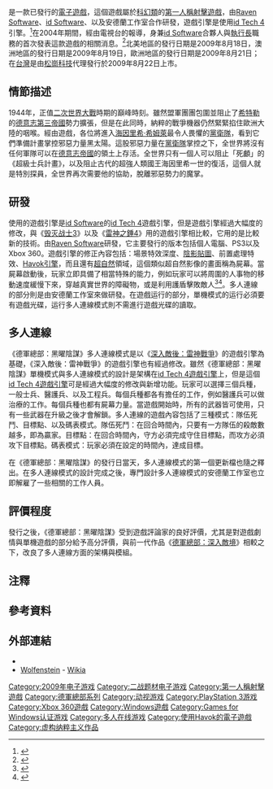 {{NoteTA
|T  = zh-cn:德军总部 (2009年游戏); zh-tw:德軍總部：黑曜陰謀;
|G1 = Games
|1  = 德軍總部：黑曜陰謀=>zh-cn:德军总部;
}}
{{Infobox VG
| title = 德軍總部：黑曜陰謀
| english = Wolfenstein
| image = File:Wolfenstein (2009 video game).jpg
| developer = [[Raven_Software|Raven Software]]<br />[[id_Software|id Software]]<br />{{translink|en|Pi Studios}}<br />安德蘭工作室{{efn|{{lang-en|Endrant Studios}}}}
| publisher = [[美国动视|美国动视]]
| series    = [[德軍總部系列|德軍總部系列]]
| engine    = [[id_Tech_4|id Tech 4]]（已大幅修改）
| composer  = 比尔·布朗<ref>{{cite web|url=http://pc.ign.com/articles/982/982013p1.html|title=Bill Brown to Produce Score for Wolfenstein|date=May 12, 2009|publisher=IGN|language=en|accessdate=2009-05-13|archive-date=2011-06-13|archive-url=https://web.archive.org/web/20110613182442/http://pc.ign.com/articles/982/982013p1.html|dead-url=no}}</ref>
| release   = {{vgrelease|NA|2009年8月18日<ref>http://www.joystiq.com/2009/07/14/activision-confirms-delay-of-wolfenstein-to-week-beginning-augu/</ref>|EU|2009年8月21日}}
| genre     = [[第一人称射击游戏|第一人称射击]]、[[恐怖游戏|生存恐怖]]、[[科幻|科幻]]
| modes     = [[单人游戏|单人]]、[[多人游戏|多人游戏]]
| platforms = [[Microsoft_Windows|Microsoft Windows]]、[[Xbox_360|Xbox 360]]、[[PlayStation_3|PlayStation 3]]
}}
{{Vgname|德軍總部：黑曜陰謀|tw=德軍總部：黑曜陰謀|cn=德军总部|en=Wolfenstein}}是一款已發行的[[電子遊戲|電子遊戲]]，這個遊戲屬於[[科幻小說|科幻類]]的[[第一人稱射擊遊戲|第一人稱射擊遊戲]]，由[[Raven_Software|Raven Software]]、[[id_Software|id Software]]、{{translink|en|Pi Studios}}以及安德蘭工作室{{efn|{{lang-en|Endrant Studios}}}}合作研發，遊戲引擎是使用[[id_Tech_4引擎|id Tech 4]]引擎。<ref>{{citeweb |author=id Software |title=Technology Licensing: Games using id Tech 4 |url=http://www.idsoftware.com/business/idtech4/ |deadurl=yes |archiveurl=https://web.archive.org/web/20071006110030/http://www.idsoftware.com/business/idtech4/ |archivedate=2007-10-06 }}</ref>在2004年期間，經由{{translink|en|TechTV}}電視台的報導，身兼[[id_Software|id Software]]合夥人與[[執行長|執行長]]職務的{{translink|en|Todd Hollenshead|陶德·荷蘭斯海}}{{efn|{{Lang-en|Todd Hollenshead}}}}首次發表這款遊戲的相關消息。<ref>{{citeweb |author=Eurogamer |title=Return To Castle Wolf 2 in development |url=http://www.eurogamer.net/article.php?article_id=56069 |accessdate=2009-08-14 |archive-date=2012-03-20 |archive-url=https://www.webcitation.org/66IwH8G2z?url=http://www.eurogamer.net/articles/news190704rtcw2 |dead-url=no }}</ref>北美地區的發行日期是2009年8月18日，澳洲地區的發行日期是2009年8月19日，歐洲地區的發行日期是2009年8月21日；在[[台灣|台灣]]是由[[松崗科技|松崗科技]]代理發行於2009年8月22日上市。

== 情節描述 ==
1944年，正值[[第二次世界大战|二次世界大戰]]時期的巔峰時刻。雖然盟軍團團包圍並阻止了[[希特勒|希特勒]]的[[納粹德國|德意志第三帝國]]勢力擴張，但是在此同時，納粹的戰爭機器仍然緊緊掐住歐洲大陸的咽喉。經由遊戲，各位將進入[[海因里希·希姆萊|海因里希·希姆萊]]最令人畏懼的[[黨衛隊|黨衛隊]]，看到它們準備計畫掌控邪惡力量黑太陽{{efn|{{lang-en|Black Sun}}}}。這股邪惡力量在[[黨衛隊|黨衛隊]]掌控之下，全世界將沒有任何軍隊可以在[[納粹德國|德意志帝國]]的領土上存活。全世界只有一個人可以阻止「死顱」{{efn|{{lang-en|Wilhelm "Deathshead" Strasse}}}}的《超級士兵計畫》，以及阻止古代的超強人類國王海因里希一世{{efn|{{lang-en|King Heinrich I}}}}的復活，這個人就是特別探員{{translink|en|William "B.J." Blazkowicz|威廉·布萊斯克維奇}}{{efn|{{lang-en|William "B.J." Blazkowicz}}}}，全世界再次需要他的協助，脫離邪惡勢力的魔掌。

== 研發 ==
使用的遊戲引擎是[[id_Software|id Software]]的[[id_Tech_4|id Tech 4]]遊戲引擎，但是遊戲引擎經過大幅度的修改，與《[[毁灭战士3|毁灭战士3]]》以及《[[雷神之錘4|雷神之錘4]]》用的遊戲引擎相比較，它用的是比較新的技術。由[[Raven_Software|Raven Software]]研發，它主要發行的版本包括個人電腦、PS3以及Xbox 360。遊戲引擎的修正內容包括：場景特效深度{{efn|{{lang-en|depth of field effects}}}}、[[陰影貼圖|陰影貼圖]]{{efn|{{lang-en|soft shadowing}}}}、前置處理特效{{efn|{{lang-en|post processing effects}}}}、[[Havok引擎|Havok引擎]]，而且還有[[超自然现象|超自然]]領域{{efn|{{lang-en|supernatural realm}}}}，這個類似超自然影像的畫面稱為屍幕{{efn|{{lang-en|The Veil}}}}。當屍幕{{efn|{{lang-en|The Veil}}}}啟動後，玩家立即具備了相當特殊的能力，例如玩家可以將周圍的人事物的移動速度緩慢下來{{efn|緩速空間}}，穿越真實世界的障礙物{{efn|屍幕視野}}，或是利用護盾擊敗敵人{{efn|屍幕護盾}}<ref>{{citeweb |author=IGN |title=Wolfenstein First Look |url=http://uk.ps3.ign.com/articles/895/895461p1.html |access-date=2009-08-14 |archive-date=2012-02-20 |archive-url=https://web.archive.org/web/20120220013405/http://uk.ps3.ign.com/articles/895/895461p1.html |dead-url=no }}</ref><ref>{{citeweb |author= Kikizo |title= id Software Interview - June 2009 |url= http://games.kikizo.com/features/id-software-interview-june09-p1.asp |accessdate= 2009-08-14 |archive-date= 2009-09-10 |archive-url= https://web.archive.org/web/20090910085846/http://games.kikizo.com/features/id-software-interview-june09-p1.asp |dead-url= no }}</ref>。多人連線的部分則是由安德蘭工作室{{efn|{{lang-en|Endrant Studios}}}}來做研發。在遊戲运行的部分，單機模式的运行必須要有遊戲光碟，运行多人連線模式則不需進行遊戲光碟的讀取。

== 多人連線 ==
《德軍總部：黑曜陰謀》多人連線模式是以《[[深入敵後：雷神戰爭|深入敵後：雷神戰爭]]》的遊戲引擎為基礎，《深入敵後：雷神戰爭》的遊戲引擎也有經過修改。雖然《德軍總部：黑曜陰謀》單機模式與多人連線模式的設計是架構在[[id_Tech_4引擎|id Tech 4遊戲引擎]]上，但是這個[[id_Tech_4引擎|id Tech 4遊戲引擎]]可是經過大幅度的修改與新增功能。玩家可以選擇三個兵種，一般士兵、醫護兵、以及工程兵。每個兵種都各有擔任的工作，例如醫護兵可以做治療的工作。每個兵種也都有屍幕力量。當遊戲開始時，所有的武器皆可使用，只有一些武器在升級之後才會解鎖{{efn|{{lang-en|Unlock}}}}。多人連線的遊戲內容包括了三種模式：隊伍死鬥{{efn|{{lang-en|Team Deathmatch}}}}、目標點{{efn|{{lang-en|Objective}}}}、以及碼表模式{{efn|{{lang-en|Stopwatch}}}}。隊伍死鬥{{efn|{{lang-en|Team Deathmatch}}}}：在回合時間內，只要有一方隊伍的殺敵數越多，即為贏家。目標點{{efn|{{lang-en|Objective}}}}：在回合時間內，守方必須完成守住目標點，而攻方必須攻下目標點。碼表模式{{efn|{{lang-en|Stopwatch}}}}：玩家必須在設定的時間內，達成目標。

在《德軍總部：黑曜陰謀》的發行日當天，多人連線模式的第一個更新檔也隨之釋出。在多人連線模式的設計完成之後，專門設計多人連線模式的安德蘭工作室{{efn|{{lang-en|Endrant Studios}}}}也立即解雇了一些相關的工作人員。

== 評價程度 ==
{{VG Reviews
|title =
|state =
|1UP =
|Atrip =
|CVG =
|Edge =
|EGM =
|EuroG =
|Fam =
|G4 =
|GameFan =
|GamePro =
|GRadar = 8/10<ref name = "GamesRadar review">{{cite web| title = Wolfenstein review Xbox 360 -GamesRadar.com| url = http://www.gamesradar.com/xbox360/wolfenstein/review/wolfenstein/a-2009081814012886230469/g-2008071611285462037| first = Matthew| last = Keast| publisher = GamesRadar| accessdate = 2009-08-19| archive-date = 2012-03-20| archive-url = https://www.webcitation.org/66IwQXokh?url=http://www.gamesradar.com/wolfenstein-13/| dead-url = no}}</ref>
|GSpy = 4/5<ref name="GameSpy review">{{cite web | url = http://ps3.gamespy.com/playstation-3/wolfenstein/1015076p1.html | title = Gamespy: The consensus: Wolfenstein review | first = Eric | last = Neigher | publisher = GameSpy | accessdate = 2009-08-19 | archive-date = 2012-03-20 | archive-url = https://www.webcitation.org/66IwTE0qy?url=http://ps3.gamespy.com/playstation-3/wolfenstein/1015076p1.html | dead-url = no }}</ref>
|GameRev =
|GI =
|GSpot = 7.5<ref name="Gamespot review">{{cite web|url = http://www.gamespot.com/xbox360/action/returntocastlewolfenstein/review.html|title = Wolfenstein review for Xbox 360|first = Kevin|last = VanOrd|publisher = Gamespot|accessdate = 2009-08-19|archive-date = 2012-03-20|archive-url = https://www.webcitation.org/66IwSP8gE?url=http://www.gamespot.com/return-to-castle-wolfenstein/reviews/wolfenstein-review-6215455/|dead-url = no}}</ref>
|GT =
|GTM =
|GameZone = 8.5/10 <ref name="GameZone review">{{cite web | url = http://xbox360.gamezone.com/gzreviews/r27911.htm | title = Wolfenstein review - Xbox 360 | first = Angelina | last = Sandoval | publisher = GameZone | accessdate = 2009-08-19 | deadurl = yes | archiveurl = https://web.archive.org/web/20090820165113/http://xbox360.gamezone.com/gzreviews/r27911.htm | archivedate = 2009-08-20 }}</ref>
|IGN = 7.3 <ref name = "IGN review">{{cite web | title = IGN:Wolfenstein review (Xbox 360) | url = http://xbox360.ign.com/articles/101/1014821p1.html | first = Jason | last = Ocampo | publisher = IGN | accessdate = 2009-08-19 | archive-date = 2012-03-20 | archive-url = https://www.webcitation.org/66Iwb27Pz?url=http://xbox360.ign.com/articles/101/1014821p1.html | dead-url = no }}</ref>
|MC = 78/100 (PC)<ref name="mcpc">{{cite web |url=http://www.metacritic.com/games/platforms/pc/wolfenstein?q=Wolfenstein |title=Wolfenstein (pc) reviews at Metacritic.com |accessdate=2009-08-20 |archive-date=2012-03-20 |archive-url=https://www.webcitation.org/66Iwhmu9K?url=http://www.metacritic.com/game/pc/wolfenstein |dead-url=no }}</ref><br />77/100 (PS3)<ref name="mcps3">{{cite web |url=http://www.metacritic.com/games/platforms/ps3/wolfenstein |title=Wolfenstein (ps3) reviews at Metacritic.com |accessdate=2009-08-19 |archive-date=2012-03-20 |archive-url=https://www.webcitation.org/66IwigLS4?url=http://www.metacritic.com/game/playstation-3/wolfenstein |dead-url=no }}</ref><br />
79/100 (360)<ref name="mc360">{{cite web |url=http://www.metacritic.com/games/platforms/xbox360/wolfenstein |title=Wolfenstein (xbox360) reviews at Metacritic.com |accessdate=2009-08-19 |archive-date=2012-03-20 |archive-url=https://www.webcitation.org/66IwjYtNB?url=http://www.metacritic.com/game/xbox-360/wolfenstein |dead-url=no }}</ref>
|OXM =
|OXMUK =
|ONM =
|OPM =
|OPMUK =
|OPMAU =
|PCGUK =
|PCGUS =
|PCZone =
|Play =
|PSM =
|PSM3 =
|VG =
|XPlay =
|rev1 =[[Giant_Bomb|Giant Bomb]]
|rev1Score ={{Rating|4|5}} <ref name = "Giant Bomb review">{{cite web | title = Wolfenstein review-Giant Bomb.com (Xbox 360& PS3) | url = http://www.giantbomb.com/wolfenstein/61-21119/reviews/ | first = Jeff | last = Gerstmann | publisher = Giant Bomb | accessdate = 2009-08-19 | archive-date = 2012-03-20 | archive-url = https://www.webcitation.org/66IwgZx7v?url=http://www.giantbomb.com/wolfenstein/61-21119/reviews/ | dead-url = no }}</ref>
}}

發行之後，《德軍總部：黑曜陰謀》受到遊戲評論家的良好評價，尤其是對遊戲劇情與單機遊戲的部分給予高分評價，與前一代作品《[[德軍總部：深入敵境|德軍總部：深入敵境]]》{{efn|{{lang-en|Wolfenstein: Enemy Territory}}}}相較之下，改良了多人連線方面的架構與模組。

== 注釋 ==
{{notelist|iger=|2}}

== 參考資料 ==

{{Reflist|2}}


== 外部連結 ==
* {{Official|http://www.wolfenstein.com}}
* [http://wolfenstein.wikia.com/wiki/Wolfenstein Wolfenstein] {{Wayback|url=http://wolfenstein.wikia.com/wiki/Wolfenstein |date=20181005143119 }} - [[Wikia|Wikia]]
{{德軍總部系統遊戲}}

{{DEFAULTSORT:Wolfenstein (2009 video game)}}
[[Category:2009年电子游戏|Category:2009年电子游戏]]
[[Category:二战题材电子游戏|Category:二战题材电子游戏]]
[[Category:第一人稱射擊遊戲|Category:第一人稱射擊遊戲]]
[[Category:德軍總部系列|Category:德軍總部系列]]
[[Category:动视游戏|Category:动视游戏]]
[[Category:PlayStation_3游戏|Category:PlayStation 3游戏]]
[[Category:Xbox_360遊戲|Category:Xbox 360遊戲]]
[[Category:Windows遊戲|Category:Windows遊戲]]
[[Category:Games_for_Windows认证游戏|Category:Games for Windows认证游戏]]
[[Category:多人在线游戏|Category:多人在线游戏]]
[[Category:使用Havok的電子遊戲|Category:使用Havok的電子遊戲]]
[[Category:虚构纳粹主义作品|Category:虚构纳粹主义作品]]